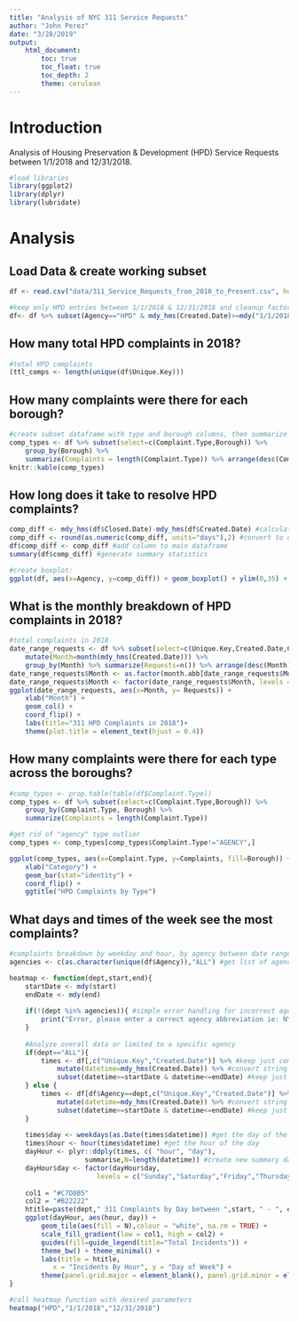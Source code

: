 ```yaml
---
title: "Analysis of NYC 311 Service Requests"
author: "John Perez"
date: "3/28/2019"
output: 
    html_document:
        toc: true
        toc_float: true
        toc_depth: 2
        theme: cerulean
---
```


# Introduction  

Analysis of Housing Preservation & Development (HPD) Service Requests between 1/1/2018 and 12/31/2018.

```r
#load libraries
library(ggplot2)
library(dplyr)
library(lubridate)
```


# Analysis  

## Load Data & create working subset  

```r
df <- read.csv("data/311_Service_Requests_from_2010_to_Present.csv", header=TRUE)

#keep only HPD entries between 1/1/2018 & 12/31/2018 and cleanup factor levels 
df<- df %>% subset(Agency=="HPD" & mdy_hms(Created.Date)>=mdy("1/1/2018") & mdy_hms(Created.Date)<=mdy("12/31/2018")) %>% droplevels()
```

## How many total HPD complaints in 2018?  

```r
#total HPD complaints
(ttl_comps <- length(unique(df$Unique.Key)))
```

## How many complaints were there for each borough?  

```r
#create subset dataframe with type and borough columns, then summarize
comp_types <- df %>% subset(select=c(Complaint.Type,Borough)) %>% 
    group_by(Borough) %>% 
    summarize(Complaints = length(Complaint.Type)) %>% arrange(desc(Complaints))
knitr::kable(comp_types)
```

## How long does it take to resolve HPD complaints?  

```r
comp_diff <- mdy_hms(df$Closed.Date)-mdy_hms(df$Created.Date) #calculate time deltas
comp_diff <- round(as.numeric(comp_diff, units="days"),2) #convert to days
df$comp_diff <- comp_diff #add column to main dataframe
summary(df$comp_diff) #generate summary statistics

#create boxplot:
ggplot(df, aes(x=Agency, y=comp_diff)) + geom_boxplot() + ylim(0,35) + ylab("Days") + ggtitle("Request Duration")+theme(plot.title = element_text(hjust = 0.5)) +coord_flip()
```

## What is the monthly breakdown of HPD complaints in 2018?  

```r
#total complaints in 2018
date_range_requests <- df %>% subset(select=c(Unique.Key,Created.Date,Complaint.Type)) %>%
    mutate(Month=month(mdy_hms(Created.Date))) %>%
    group_by(Month) %>% summarize(Requests=n()) %>% arrange(desc(Month))
date_range_requests$Month <- as.factor(month.abb[date_range_requests$Month]) #convert month num to name and factor
date_range_requests$Month <- factor(date_range_requests$Month, levels = date_range_requests$Month) #lock in order for ggplot
ggplot(date_range_requests, aes(x=Month, y= Requests)) + 
    xlab("Month") +
    geom_col() + 
    coord_flip() +
    labs(title="311 HPD Complaints in 2018")+
    theme(plot.title = element_text(hjust = 0.4))
```


## How many complaints were there for each type across the boroughs?


```r
#comp_types <- prop.table(table(df$Complaint.Type))
comp_types <- df %>% subset(select=c(Complaint.Type,Borough)) %>% 
    group_by(Complaint.Type, Borough) %>% 
    summarize(Complaints = length(Complaint.Type))

#get rid of "agency" type outlier
comp_types <- comp_types[comp_types$Complaint.Type!="AGENCY",]

ggplot(comp_types, aes(x=Complaint.Type, y=Complaints, fill=Borough)) + 
    xlab("Category") +
    geom_bar(stat="identity") + 
    coord_flip() +
    ggtitle("HPD Complaints by Type")

```

## What days and times of the week see the most complaints?

```r
#complaints breakdown by weekday and hour, by agency between date range
agencies <- c(as.character(unique(df$Agency)),"ALL") #get list of agencies for error handling

heatmap <- function(dept,start,end){
    startDate <- mdy(start)
    endDate <- mdy(end)
    
    if(!(dept %in% agencies)){ #simple error handling for incorrect agency entered
        print("Error, please enter a correct agency abbreviation ie: NYPD")
    }
    
    #Analyze overall data or limited to a specific agency
    if(dept=="ALL"){
        times <- df[,c("Unique.Key","Created.Date")] %>% #keep just complaint ID and date
            mutate(datetime=mdy_hms(Created.Date)) %>% #convert string date to date object
            subset(datetime>=startDate & datetime<=endDate) #keep just those complaints within selected date range
    } else {
        times <- df[df$Agency==dept,c("Unique.Key","Created.Date")] %>% #keep just complaint ID and date
            mutate(datetime=mdy_hms(Created.Date)) %>% #convert string date to date object
            subset(datetime>=startDate & datetime<=endDate) #keep just those complaints within selected date range
    }
    
    times$day <- weekdays(as.Date(times$datetime)) #get the day of the week
    times$hour <- hour(times$datetime) #get the hour of the day
    dayHour <- plyr::ddply(times, c( "hour", "day"), 
                   summarise,N=length(datetime)) #create new summary dataframe with counts by day and hour
    dayHour$day <- factor(dayHour$day, 
                      levels = c("Sunday","Saturday","Friday","Thursday","Wednesday","Tuesday","Monday")) #ordering for graph
    
    col1 = "#C7D8B5"
    col2 = "#B22222"
    htitle=paste(dept," 311 Complaints by Day between ",start, " - ", end)
    ggplot(dayHour, aes(hour, day)) +
        geom_tile(aes(fill = N),colour = "white", na.rm = TRUE) +
        scale_fill_gradient(low = col1, high = col2) +
        guides(fill=guide_legend(title="Total Incidents")) +
        theme_bw() + theme_minimal() +
        labs(title = htitle,
           x = "Incidents By Hour", y = "Day of Week") +
        theme(panel.grid.major = element_blank(), panel.grid.minor = element_blank())
}

#call heatmap function with desired parameters
heatmap("HPD","1/1/2018","12/31/2018")
```

